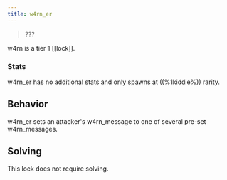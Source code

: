 ```yaml
---
title: w4rn_er
---
```


> ???

w4rn is a tier 1 [[lock]].

### Stats

w4rn_er has no additional stats and only spawns at ((%1kiddie%)) rarity.

## Behavior

w4rn_er sets an attacker's w4rn_message to one of several pre-set w4rn_messages.

## Solving

This lock does not require solving.
